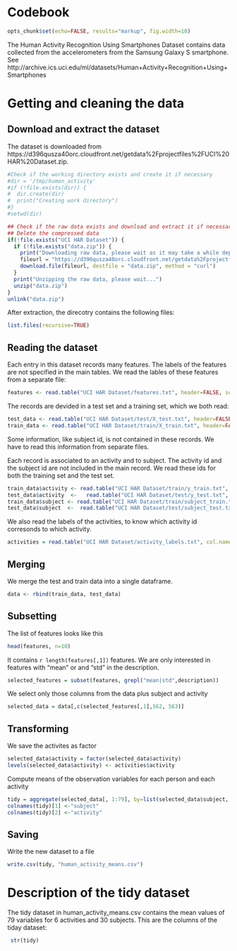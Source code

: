 Codebook
========================================================
```r
opts_chunk$set(echo=FALSE, results="markup", fig.width=10)
```


The Human Activity Recognition Using Smartphones Dataset contains data collected from the accelerometers from the Samsung Galaxy S smartphone. See http://archive.ics.uci.edu/ml/datasets/Human+Activity+Recognition+Using+Smartphones 


# Getting and cleaning the data

## Download and extract the dataset


The dataset is downloaded from https://d396qusza40orc.cloudfront.net/getdata%2Fprojectfiles%2FUCI%20HAR%20Dataset.zip. 
```r
#Check if the working directory exists and create it if necessary
#dir = '/tmp/human_activity'
#if (!file.exists(dir)) {
#  dir.create(dir)
#  print("Creating work directory")
#}
#setwd(dir)

## Check if the raw data exists and download and extract it if necessary
## Delete the compressed data
if(!file.exists("UCI HAR Dataset")) {
  if (!file.exists("data.zip")) {
    print("Downloading raw data, please wait as it may take a while depending on your connection... :)")
    fileurl = "https://d396qusza40orc.cloudfront.net/getdata%2Fprojectfiles%2FUCI%20HAR%20Dataset.zip"
    download.file(fileurl, destfile = "data.zip", method = "curl")
  }
  print("Unzipping the raw data, please wait...")
  unzip("data.zip")
}
unlink("data.zip")
```
After extraction, the direcotry contains the following files:
```r
list.files(recursive=TRUE)
```


## Reading the dataset 
Each entry in this dataset records many features. The labels of the features are not specified in the main tables. We read the lables of these features from a separate file:
```r
features <- read.table("UCI HAR Dataset/features.txt", header=FALSE, sep=' ', col.names=c('variable' , 'description'))
```

The records are devided in a test set and a training set, which we both read:
```r
test_data <- read.table("UCI HAR Dataset/test/X_test.txt", header=FALSE, col.names=features$description)  
train_data <- read.table("UCI HAR Dataset/train/X_train.txt", header=FALSE, col.names=features$description)  
```

Some information, like subject id, is not contained in these records. We have to read this information from separate files. 

Each record is associated to an activity and to subject. The activity id and the subject id are not included in the main record. 
We read these ids for both the training set and the test set.
```r
train_data$activity <- read.table("UCI HAR Dataset/train/y_train.txt", header=FALSE, col.names='activity')$activity
test_data$activity  <-   read.table("UCI HAR Dataset/test/y_test.txt", header=FALSE, col.names='activity')$activity  
train_data$subject <- read.table("UCI HAR Dataset/train/subject_train.txt", header=FALSE, col.names='subject')$subject  
test_data$subject  <-  read.table("UCI HAR Dataset/test/subject_test.txt", header=FALSE, col.names='subject')$subject  
```
We also read the labels of the activities, to know which activity id corresonds to which activity.
```r
activities = read.table("UCI HAR Dataset/activity_labels.txt", col.names=c("id", "activity"))
```


## Merging
We merge the test and train data into a single dataframe.
```r
data <- rbind(train_data, test_data)
```


## Subsetting
The list of features looks like this
```r
head(features, n=10)
```
It contains `r length(features[,1])` features. We are only interested in features with "mean" or  and "std" in the description. 


```r
selected_features = subset(features, grepl("mean|std",description))
```
We select only those columns from the data plus subject and activity
```r
selected_data = data[,c(selected_features[,1],562, 563)]
```

## Transforming
We save the activites as factor
```r
selected_data$activity = factor(selected_data$activity)
levels(selected_data$activity) <- activities$activity
```

Compute means of the observation variables for each person and each activity
```r
tidy = aggregate(selected_data[, 1:79], by=list(selected_data$subject, selected_data$activity), FUN=mean, na.rm=TRUE)
colnames(tidy)[1] <-"subject"
colnames(tidy)[2] <-"activity"
```

## Saving
Write the new dataset to a file
```r
write.csv(tidy, "human_activity_means.csv")
```

# Description of the tidy dataset
The tidy dataset in human_activity_means.csv contains the mean values of 79 variables for 6 activities and 30 subjects. 
This are the columns of the tiday dataset:
```r
 str(tidy)
```
